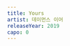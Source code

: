 ```yaml
---
title: Yours
artist: 데이먼스 이어
releaseYear: 2019
capo: 0
---
```


<ScoreWrapper>
  <ScorePhrase
    phrase={{
      lyrics: '(전주)',
      chordList: [
        { name: 'E', position: 0 },
        { name: 'F]', position: 4 },
        { name: 'B', position: 8 },
        { name: 'G]m', position: 12 },
        { name: 'E', position: 16 },
        { name: 'F]', position: 20 },
        { name: 'B', position: 24 },
        { name: 'G]m', position: 28 },
      ],
    }}
  />
  <ScorePhrase
    phrase={{
      chordList: [
        { name: 'E', position: 0 },
        { name: 'F]', position: 4 },
        { name: 'B', position: 8 },
        { name: 'G]m', position: 12 },
        { name: 'E', position: 16 },
        { name: 'F]', position: 20 },
        { name: 'B', position: 24 },
      ],
    }}
  />
  <ScorePhrase
    phrase={{
      lyrics: '내가 손을 잡을게, 너는 힘을 빼도 돼',
      chordList: [
        { name: 'E', position: 2 },
        { name: 'F]', position: 8 },
        { name: 'B', position: 14 },
        { name: 'G]m', position: 20 },
      ],
    }}
  />
  <ScorePhrase
    phrase={{
      lyrics: '그저 복사꽃 핀 거릴 걷자',
      chordList: [
        { name: 'E', position: 3 },
        { name: 'F]', position: 9 },
        { name: 'B', position: 14 },
        { name: 'G]m', position: 18 },
      ],
    }}
  />
  <ScorePhrase
    phrase={{
      lyrics: '너의 마음이 녹아 우리 밤을 합치면',
      chordList: [
        { name: 'E', position: 3 },
        { name: 'F]', position: 8 },
        { name: 'B', position: 13 },
        { name: 'G]m', position: 18 },
      ],
    }}
  />
  <ScorePhrase
    phrase={{
      lyrics: '무너진 달을 세워놓자',
      chordList: [
        { name: 'E', position: 1 },
        { name: 'F]', position: 7 },
        { name: 'B', position: 11 },
      ],
    }}
  />
  <ScorePhrase
    phrase={{
      lyrics: '가끔 너의 모습은 봄날의 낮과 밤 같아',
      chordList: [
        { name: 'E', position: 3 },
        { name: 'F]', position: 8 },
        { name: 'B', position: 14 },
        { name: 'G]m', position: 20 },
      ],
    }}
  />
  <ScorePhrase
    phrase={{
      lyrics: '따스하다가도 차갑곤 해',
      chordList: [
        { name: 'E', position: 2 },
        { name: 'F]', position: 7 },
        { name: 'B', position: 13 },
        { name: 'G]m', position: 18 },
      ],
    }}
  />
  <ScorePhrase
    phrase={{
      lyrics: '또 넌 맑은 하늘에 내리는 소나기 같아',
      chordList: [
        { name: 'E', position: 4 },
        { name: 'F]', position: 9 },
        { name: 'B', position: 15 },
        { name: 'G]m', position: 20 },
      ],
    }}
  />
  <ScorePhrase
    phrase={{
      lyrics: '넌 대체 내게 뭐를 원해?',
      chordList: [
        { name: 'E', position: 2 },
        { name: 'F]', position: 8 },
        { name: 'B', position: 14 },
      ],
    }}
  />
  <ScorePhrase
    phrase={{
      lyrics: '그대여 난 솔직히 좀 싫어',
      chordList: [
        { name: 'E', position: 4 },
        { name: 'F]', position: 5 },
        { name: 'B', position: 10 },
        { name: 'G]m', position: 13 },
      ],
    }}
  />
  <ScorePhrase
    phrase={{
      lyrics: '그대는 내가 없더라도 아무렇지 않은 게',
      chordList: [
        { name: 'E', position: 4 },
        { name: 'F]', position: 9 },
        { name: 'B', position: 14 },
        { name: 'G]m', position: 18 },
      ],
    }}
  />
  <ScorePhrase
    phrase={{
      lyrics: '넌 - 나의 모든 하루를 바꿔',
      chordList: [
        { name: 'E', position: 0 },
        { name: 'F]', position: 3 },
        { name: 'B', position: 8 },
        { name: 'F]', position: 11 },
        { name: 'G]m', position: 14 },
      ],
    }}
  />
  <ScorePhrase
    phrase={{
      lyrics: '난 그렇게 또 두 눈을 감고 마네',
      chordList: [
        { name: 'E', position: 2 },
        { name: 'F]', position: 10 },
        { name: 'B', position: 16 },
      ],
    }}
  />
</ScoreWrapper>
